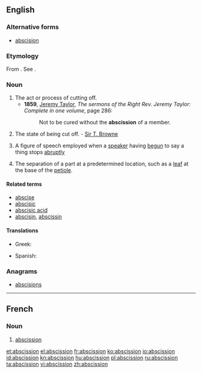 ==English==

===Alternative forms===
* [[abscision]]

===Etymology===
From {{etyl|la}} {{term|abscissio}}. See {{term|abscind}}.

===Noun===
{{wikipedia}}
{{examples-right|sense=rhetoric|examples=He is a man of so much honor and [[candor]], and of such [[generosity]] -- but I need say no more.}}
{{en-noun}}

# The act or process of cutting off.
#* '''1859''', [[w:Jeremy Taylor|Jeremy Taylor]], ''The sermons of the Right Rev. Jeremy Taylor: Complete in one volume'', page 286:
#*: Not to be cured without the '''abscission''' of a member.
# The state of being cut off. - [[w:Thomas Browne|Sir T. Browne]]
# {{rhetoric}} A figure of speech employed when a [[speaker]] having [[begun]] to say a thing stops [[abruptly]]
# {{botany}} The separation of a part at a predetermined location, such as a [[leaf]] at the base of the [[petiole]].

====Related terms====
* [[abscise]]
* [[abscisic]]
* [[abscisic acid]]
* [[abscisin]], [[abscissin]]

====Translations====
{{trans-top|act of cutting off}}
* Greek: {{t|el|εκτομή|f|tr=ektomí|sc=Grek}}
{{trans-mid}}
* Spanish: {{t+|es|abscisión|f}}
{{trans-bottom}}

===Anagrams===
* [[abscisions#English|abscisions]]

----

==French==

===Noun===
{{fr-noun|f}}

# {{botany}} [[#English|abscission]]

[[et:abscission]]
[[el:abscission]]
[[fr:abscission]]
[[ko:abscission]]
[[io:abscission]]
[[id:abscission]]
[[kn:abscission]]
[[hu:abscission]]
[[pl:abscission]]
[[ru:abscission]]
[[ta:abscission]]
[[vi:abscission]]
[[zh:abscission]]